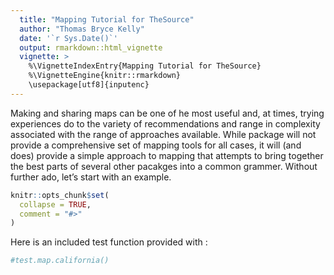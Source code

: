 ```yaml
---
  title: "Mapping Tutorial for TheSource"
  author: "Thomas Bryce Kelly"
  date: '`r Sys.Date()`'
  output: rmarkdown::html_vignette
  vignette: >
    %\VignetteIndexEntry{Mapping Tutorial for TheSource}
    %\VignetteEngine{knitr::rmarkdown}
    \usepackage[utf8]{inputenc}
---
```


Making and sharing maps can be one of he most useful and, at times, trying experiences do to the variety of recommendations and range in complexity associated with the range of approaches available. While \emph{TheSource} package will not provide a comprehensive set of mapping tools for all cases, it will (and does) provide a simple approach to mapping that attempts to bring together the best parts of several other pacakges into a common grammer. Without further ado, let's start with an example.



```r
knitr::opts_chunk$set(
  collapse = TRUE,
  comment = "#>"
)
```

Here is an included test function provided with \emph{TheSource}:

``` r
#test.map.california()
```

